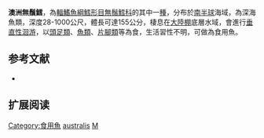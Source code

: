 {{Speciesbox
| name = 澳洲無鬚鱈
| status = NE
| status_system = IUCN3.1
| image = 
| genus = Merluccius
| species = australis
| authority = [[Hutton|Hutton]], 1872
| synonyms = *''Gadus australis'',Hutton, 1872
*''Merlangius australis'',Hutton, 1872
*''Merluccius gayi australis'',Hutton, 1872
}}
'''澳洲無鬚鱈'''，為[[輻鰭魚綱|輻鰭魚綱]][[鱈形目|鱈形目]][[無鬚鱈科|無鬚鱈科]]的其中一[[種|種]]，分布於[[南半球|南半球]]海域，為深海魚類，深度28-1000公尺，體長可達155公分，棲息在[[大陸棚|大陸棚]]底層水域，會進行[[垂直性洄游|垂直性洄游]]，以[[頭足類|頭足類]]、[[魚類|魚類]]、[[片腳類|片腳類]]等為食，生活習性不明，可做為食用魚。

==参考文献==
*{{FishBase_species|genus=Merluccius|species=australis|year=2016|month=2}}

== 扩展阅读 ==
{{refbegin}}
{{wikispecies-inline|Merluccius australis|澳洲無鬚鱈}}
{{refend}}
{{Taxonbar|from=Q14639553}}

[[Category:食用魚|Category:食用魚]]
[[Category:無鬚鱈屬|australis]]
[[Category:1872年描述的魚類|M]]


{{鱈形目小作品}}